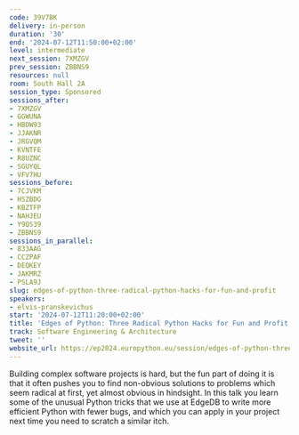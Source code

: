 ```yaml
---
code: 39V7BK
delivery: in-person
duration: '30'
end: '2024-07-12T11:50:00+02:00'
level: intermediate
next_session: 7XMZGV
prev_session: ZBBNS9
resources: null
room: South Hall 2A
session_type: Sponsored
sessions_after:
- 7XMZGV
- GGWUNA
- HBDW93
- JJAKNR
- JRGVQM
- KVNTFE
- R8UZNC
- SGUYQL
- VFV7HU
sessions_before:
- 7CJVKM
- HSZBDG
- KBZTFP
- NAHJEU
- Y9QS39
- ZBBNS9
sessions_in_parallel:
- 833AAG
- CCZPAF
- DEQKEY
- JAKMRZ
- PSLA9J
slug: edges-of-python-three-radical-python-hacks-for-fun-and-profit
speakers:
- elvis-pranskevichus
start: '2024-07-12T11:20:00+02:00'
title: 'Edges of Python: Three Radical Python Hacks for Fun and Profit'
track: Software Engineering & Architecture
tweet: ''
website_url: https://ep2024.europython.eu/session/edges-of-python-three-radical-python-hacks-for-fun-and-profit
---
```


Building complex software projects is hard, but the fun part of doing it
is that it often pushes you to find non-obvious solutions to problems
which seem radical at first, yet almost obvious in hindsight.  In this
talk you learn some of the unusual Python tricks that we use at EdgeDB
to write more efficient Python with fewer bugs, and which you can apply in
your project next time you need to scratch a similar itch.
